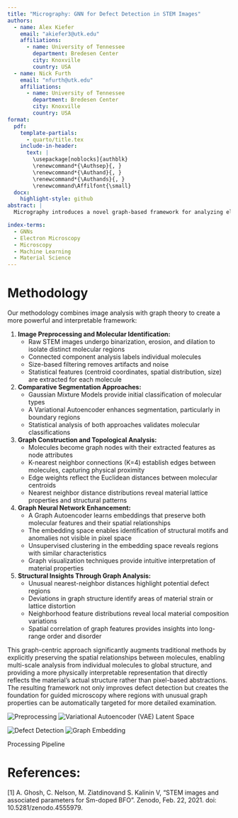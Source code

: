 ```yaml
---
title: "Micrography: GNN for Defect Detection in STEM Images"
authors:
  - name: Alex Kiefer
    email: "akiefer3@utk.edu"
    affiliations:
      - name: University of Tennessee
        department: Bredesen Center
        city: Knoxville
        country: USA
  - name: Nick Furth
    email: "nfurth@utk.edu"
    affiliations:
      - name: University of Tennessee
        department: Bredesen Center
        city: Knoxville
        country: USA
format:
  pdf:
    template-partials: 
      - quarto/title.tex
    include-in-header:
      text: |
        \usepackage[noblocks]{authblk}
        \renewcommand*{\Authsep}{, }
        \renewcommand*{\Authand}{, }
        \renewcommand*{\Authands}{, }
        \renewcommand\Affilfont{\small}
  docx:
    highlight-style: github
abstract: |
  Micrography introduces a novel graph-based framework for analyzing electron microscope images of materials, addressing fundamental limitations of traditional pixel-based approaches. While conventional methods like convolutional neural networks and autoencoders treat images as pixel arrays, our approach reconstructs the physical arrangement of molecules as graphs, where nodes represent individual molecules with their spatial and morphological features, and edges capture their nearest-neighbor relationships. This transformation preserves critical structural information that is often lost in pixel-space transformations. By applying graph neural networks to these molecular arrangements, we can detect subtle structural anomalies, characterize material properties, and identify defects with significantly improved interpretability. Our comparative analysis demonstrates that graph-based representations capture material properties that remain hidden to traditional methods, particularly in regions with structural irregularities. The framework lays groundwork for intelligent, guided microscopy that can autonomously direct imaging resources toward regions of scientific interest, fundamentally changing how electron microscopy is utilized in materials science research. We demonstrate this on an open access dataset of Sm-doped BFO STEM images [1].

index-terms: 
  - GNNs
  - Electron Microscopy
  - Microscopy
  - Machine Learning
  - Material Science
---
```


# Methodology

Our methodology combines image analysis with graph theory to create a more powerful and interpretable framework:

1. **Image Preprocessing and Molecular Identification:**
   - Raw STEM images undergo binarization, erosion, and dilation to isolate distinct molecular regions
   - Connected component analysis labels individual molecules
   - Size-based filtering removes artifacts and noise
   - Statistical features (centroid coordinates, spatial distribution, size) are extracted for each molecule

2. **Comparative Segmentation Approaches:**
   - Gaussian Mixture Models provide initial classification of molecular types
   - A Variational Autoencoder enhances segmentation, particularly in boundary regions
   - Statistical analysis of both approaches validates molecular classifications

3. **Graph Construction and Topological Analysis:**
   - Molecules become graph nodes with their extracted features as node attributes
   - K-nearest neighbor connections (K=4) establish edges between molecules, capturing physical proximity
   - Edge weights reflect the Euclidean distances between molecular centroids
   - Nearest neighbor distance distributions reveal material lattice properties and structural patterns

4. **Graph Neural Network Enhancement:**
   - A Graph Autoencoder learns embeddings that preserve both molecular features and their spatial relationships
   - The embedding space enables identification of structural motifs and anomalies not visible in pixel space
   - Unsupervised clustering in the embedding space reveals regions with similar characteristics
   - Graph visualization techniques provide intuitive interpretation of material properties

5. **Structural Insights Through Graph Analysis:**
   - Unusual nearest-neighbor distances highlight potential defect regions
   - Deviations in graph structure identify areas of material strain or lattice distortion
   - Neighborhood feature distributions reveal local material composition variations
   - Spatial correlation of graph features provides insights into long-range order and disorder

This graph-centric approach significantly augments traditional methods by explicitly preserving the spatial relationships between molecules, enabling multi-scale analysis from individual molecules to global structure, and providing a more physically interpretable representation that directly reflects the material's actual structure rather than pixel-based abstractions. The resulting framework not only improves defect detection but creates the foundation for guided microscopy where regions with unusual graph properties can be automatically targeted for more detailed examination.

::: {#fig-pipeline layout-ncol=2 layout-nrow=2}

![**Preprocessing**](images/preprocessing.png){fig-alt="Preprocessing" fig-caption="**Preprocessing**"}
![**Variational Autoencoder (VAE) Latent Space**](images/vae.png){fig-alt="VAE Latent Space" fig-caption="**Variational Autoencoder (VAE) Latent Space**"}

![**Defect Detection**](images/defects.png){fig-alt="Defect Detection" fig-caption="**Defect Detection**"}
![**Graph Embedding**](images/graph_embed.png){fig-alt="Graph Embedding" fig-caption="**Graph Embedding**"}

Processing Pipeline
:::

# References:

[1] A. Ghosh, C. Nelson, M. Ziatdinovand S. Kalinin V, “STEM images and associated parameters for Sm-doped BFO”. Zenodo, Feb. 22, 2021. doi: 10.5281/zenodo.4555979.
